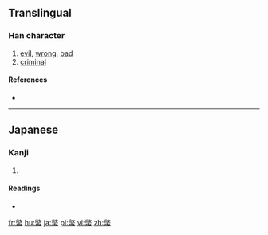 {{also|幣}}
==Translingual==

===Han character===
{{Han char|rn=50|rad=巾|as=12|sn=15|four=|canj=火大中月 (FKLB), X火大中月 (XFKLB)|ids=⿰[[敞]][[巾]]}}

# [[evil]], [[wrong]], [[bad]]
# [[criminal]]

====References====
* {{Han ref|kx=0337.031|hdz=10754.011|uh=5E64|ud=24164}}

----

==Japanese==

===Kanji===
{{ja-kanji|grade=|rs=巾12}}

# {{defn|lang=ja|sort=巾12}}

====Readings====
* {{ja-readings|on=[[へい]] (hei)|kun=}}

[[fr:幤]]
[[hu:幤]]
[[ja:幤]]
[[pl:幤]]
[[vi:幤]]
[[zh:幤]]